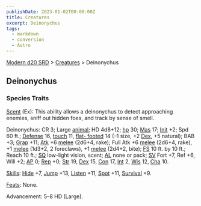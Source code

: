 ```yaml
---
publishDate: 2023-01-02T00:00:00Z
title: Creatures
excerpt: Deinonychus
tags:
  - markdown
  - conversion
  - Astro
---
```


[Modern d20 SRD](/#modernD20) > [Creatures](modern-d20-srd-creatures-index) > Deinonychus

## Deinonychus

### Species Traits

[Scent](modern-d20-srd-special-abilities-scent) (Ex): This ability allows a
deinonychus to detect approaching enemies, sniff out hidden foes, and track by
sense of smell.

Deinonychus: CR 3; Large [animal](modern-d20-srd-creature-types-animal); HD
4d8+12; [hp](modern-d20-srd-combat-hit-points) 30; [Mas](modern-d20-srd-creatures-creature-overview) 17; [Init](modern-d20-srd-combat-initiative) +2;
Spd 60 ft.; [Defense](modern-d20-srd-combat-defense) 16,
[touch](modern-d20-srd-combat-attack-actions) 11, [flat- footed](modern-d20-srd-combat-surprise) 14 (–1 size, +2 [Dex](modern-d20-srd-basics-ability-scores), +5 natural); BAB +3; [Grap](modern-d20-srd-combat-grapple) +11; [Atk](modern-d20-srd-combat-attack-roll) +6
[melee](modern-d20-srd-combat-attack-roll) (2d6+4, rake); Full Atk +6
[melee](modern-d20-srd-combat-attack-roll) (2d6+4, rake), +1
[melee](modern-d20-srd-combat-attack-roll) (1d3+2, 2 foreclaws), +1
[melee](modern-d20-srd-combat-attack-roll) (2d4+2, bite); [FS](modern-d20-srd-creatures-creature-overview) 10 ft. by 10 ft.; Reach 10 ft.;
[SQ](modern-d20-srd-creatures-creature-overview) low-light vision, scent;
[AL](modern-d20-srd-basics-allegiances) none or pack; [SV](modern-d20-srd-basics-saving-throws) Fort +7, Ref +6, Will +2; [AP](modern-d20-srd-creatures-creature-overview) 0; [Rep](modern-d20-srd-creatures-creature-overview) +0;
[Str](modern-d20-srd-basics-ability-scores) 19, [Dex](modern-d20-srd-basics-ability-scores) 15, [Con](modern-d20-srd-basics-ability-scores) 17,
[Int](modern-d20-srd-basics-ability-scores) 2, [Wis](modern-d20-srd-basics-ability-scores) 12, [Cha](modern-d20-srd-basics-ability-scores) 10.

[Skills](modern-d20-srd-skills-index): [Hide](modern-d20-srd-skills-hide) +7,
[Jump](modern-d20-srd-skills-jump) +13, [Listen](modern-d20-srd-skills-listen)
+11, [Spot](modern-d20-srd-skills-spot) +11, [Survival](modern-d20-srd-skills-survival) +9.

[Feats](modern-d20-srd-feats-index): None.

Advancement: 5–8 HD (Large).

